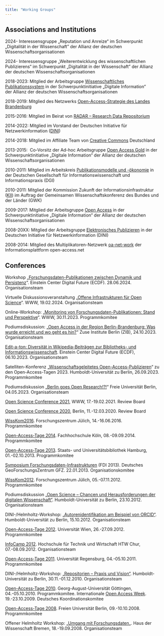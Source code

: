 ```yaml
---
title: "Working Groups"
---
```


<h2>Associations and Institutions</h2>

2024- Interessensgruppe „Reputation und Anreize“ im Schwerpunkt „Digitalität in der Wissenschaft" der Allianz der deutschen Wissenschaftsorganisationen

2024- Interessensgruppe „Weiterentwicklung des wissenschaftlichen Publizierens“ im Schwerpunkt „Digitalität in der Wissenschaft" der Allianz der deutschen Wissenschaftsorganisationen

2018-2023: Mitglied der Arbeitsgruppe [Wissenschaftliches Publikationssystem](https://www.allianzinitiative.de/handlungsfelder/wissenschaftlichespublikationssystem/) in der Schwerpunktinitiative „Digitale Information“ der Allianz der deutschen Wissenschaftsorganisationen

2018-2019: Mitglied des Netzwerks [Open-Access-Strategie des Landes Brandenburg](https://www.fh-potsdam.de/forschen/projekte/projekt-detailansicht/project-action/open-access-strategie-des-landes-brandenburg/)

2015-2016: Mitglied im Beirat von [RADAR – Research Data Repositorium](http://www.radar-projekt.org/)

2014-2022: Mitglied im Vorstand der Deutschen Initiative für Netzwerkinformation ([DINI](https://www.dini.de/))

2014-2018: Mitglied im Affiliate Team von [Creative Commons](http://de.creativecommons.org/kontakt/) Deutschland

2013-2015:  Co-Vorsitz der Ad-hoc Arbeitsgruppe [Open Access Gold](http://www.allianzinitiative.de/de/handlungsfelder/querschnittsthemen/open-access-gold/ad-hoc-arbeitsgruppe.html) in der Schwerpunktinitiative „Digitale Information“ der Allianz der deutschen Wissenschaftsorganisationen

2010-2011: Mitglied im Arbeitskreis [Publikationsmodelle und -ökonomie](http://www.dgd.de/Publikationsmodelle.aspx) in der Deutschen Gesellschaft für Informationswissenschaft und Informationspraxis (DGI)

2010-2011: Mitglied der Kommission Zukunft der Informationsinfrastruktur ([KII](http://www.leibniz-gemeinschaft.de/?nid=kiikom&nidap=&print=0)) im Auftrag der Gemeinsamen Wissenschaftskonferenz des Bundes und der Länder (GWK)

2009-2017: Mitglied der Arbeitsgruppe [Open Access](http://www.allianzinitiative.de/de/handlungsfelder/open-access/arbeitsgruppe-materialien.html) in der Schwerpunktinitiative „Digitale Information“ der Allianz der deutschen Wissenschaftsorganisationen

2008-20XX: Mitglied der Arbeitsgruppe [Elektronisches Publizieren](http://www.dini.de/ag/e-pub/) in der Deutschen Initiative für Netzwerkinformation (DINI)

2008-2014: Mitglied des Multiplikatoren-Netzwerk [oa-net-work](http://open-access.net/de/aktivitaeten/oanetwork/) der Informationsplattform open-access.net

<h2>Conferences</h2>

Workshop „[Forschungsdaten-Publikationen zwischen Dynamik und Persistenz](https://www.ibi.hu-berlin.de/de/forschung/infomanagement/events/workshop-forschungsdaten-publikationen-zwischen-dynamik-und-persistenz/pidsbua)“. Einstein Center Digital Future (ECDF). 28.06.2024. Organisationsteam

Virtuelle Diskussionsveranstaltung „[Offene Infrastrukturen für Open Science](https://www.ibi.hu-berlin.de/de/forschung/infomanagement/events/virtuelle-diskussionsveranstaltung-offene-infrastrukturen/virtuelle-podiumsdiskussion-offene-infrastrukturen-fuer-open-science)“. WWW, 19.02.2024. Organisationsteam

Online-Workshop: „[Monitoring von Forschungsdaten-Publikationen: Stand und Perspektive](https://www.ibi.hu-berlin.de/de/forschung/infomanagement/events/monitoring-von-forschungsdaten-publikationen)“. WWW, 30.11.2023. Programmkomitee

Podiumsdiskussion: „[Open Access in der Region Berlin-Brandenburg: Was wurde erreicht und wo geht es hin?](https://blogs.fu-berlin.de/open-access-berlin/2023/06/01/oaweekbbb-auftakt/)“ Zuse Institute Berlin (ZIB), 24.10.2023. Organisationsteam

[Edit-a-ton: Diversität in Wikipedia-Beiträgen zur Bibliotheks- und Informationswissenschaft](https://www.ibi.hu-berlin.de/de/forschung/infomanagement/events/lis-editathon). Einstein Center Digital Future (ECDF), 06.10.2023. Organisationsteam

Satelliten-Konferenz „[Wissenschaftsgeleitetes Open-Access-Publizieren](https://www.ibi.hu-berlin.de/de/forschung/infomanagement/events/oat23ibi)“ zu den Open-Access-Tagen 2023. Humboldt-Universität zu Berlin, 26.09.2023. Programmkomitee

Podiumsdiskussion „[Berlin goes Open Research!?!](https://www.ibi.hu-berlin.de/de/forschung/infomanagement/events/berlin-goes-open-research-wir-diskutieren-mit-berliner-wissenschaftspolitiker-innen)“ Freie Universität Berlin, 04.05.2023. Organisationsteam

[Open Science Conference 2021](https://www.open-science-conference.eu/calls2021/accepted-contributions/), WWW, 17.-19.02.2021. Review Board

[Open Science Conference 2020](https://www.open-science-conference.eu/calls2020/accepted-contributions-to-the-open-science-conference-2020/), Berlin, 11.-12.03.2020. Review Board

[WissKom2016](http://www.wisskom2016.de/). Forschungszentrum Jülich, 14.-16.06.2016. Programmkomitee

[Open-Access-Tage 2014](http://open-access.net/de/aktivitaeten/open_access_tage/). Fachhochschule Köln, 08.-09.09.2014. Programmkomitee

[Open-Access-Tage 2013](http://open-access.net/de/aktivitaeten/open_access_tage/archiv/open_access_tage_2013/). Staats- und Universitätsbibliothek Hamburg, 01.-02.10.2013. Programmkomitee

[Symposium Forschungsdaten-Infrastrukturen](http://www.forschungsdaten.org/uber-radieschen/projektveranstaltungen/symposium-forschungsdaten-infrastrukturen/) (FDI 2013). Deutsches GeoForschungsZentrum GFZ. 22.01.2013. Organisationskomitee

[WissKom2012](http://www.wisskom2012.de/). Forschungszentrum Jülich, 05.-07.11.2012. Programmkomitee

Podiumsdiskussion [„Open Science – Chancen und Herausforderungen der digitalen Wissenschaft“](http://www.ibi.hu-berlin.de/aktuelles/veranstaltungen/open_access/podiumsdiskussion). Humboldt-Universität zu Berlin, 23.10.2012. Organisationsteam

DINI-/Helmholtz-Workshop: [„Autorenidentifikation am Beispiel von ORCID“](http://www.dini.de/veranstaltungen/workshops/autorenidentifikation/). Humboldt-Universität zu Berlin, 15.10.2012. Organisationsteam

[Open-Access-Tage 2012](http://open-access.net/de/aktivitaeten/open_access_tage/archiv/open_access_tage_2012/). Universität Wien, 26.-27.09.2012. Programmkomitee

[InfoCamp 2012](http://infocamp.ch/). Hochschule für Technik und Wirtschaft HTW Chur, 07.-08.09.2012. Organisationsteam

[Open-Access-Tage 2011](http://open-access.net/de/aktivitaeten/open_access_tage/archiv/open_access_tage_2011/). Universität Regensburg, 04.-05.10.2011. Programmkomitee

DINI-/Helmholtz-Workshop: [„Repositorien – Praxis und Vision“](http://www.dini.de/veranstaltungen/workshops/dinihelmholtz-workshop-repositorien-praxis-und-vision/). Humboldt-Universität zu Berlin, 30.11.-01.12.2010. Organisationsteam

[Open-Access-Tage 2010](http://open-access.net/de/aktivitaeten/open_access_tage/archiv/open_access_tage_2010/). Georg-August-Universität Göttingen, 04.-05.10.2010. Programmkomitee.
Internationale [Open Access Week](http://open-access.net/de/aktivitaeten/internationale_open_access_week/). 19.-23.10.2009. Deutsches Koordinationskomitee

[Open-Access-Tage 2008](http://open-access.net/de/aktivitaeten/open_access_tage/archiv/open_access_tage_2008/). Freien Universität Berlin, 09.-10.10.2008. Programmkomitee

Offener Helmholtz Workshop: „[Umgang mit Forschungsdaten](http://oa.helmholtz.de/bewusstsein-schaerfen/workshops/offener-helmholtz-workshop-umgang-mit-forschungsdaten.html)„. Haus der Wissenschaft Bremen, 18.-19.09.2008. Organisationsteam
